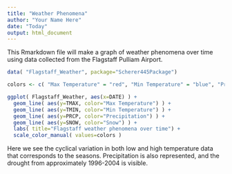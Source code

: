 ---
title: "Weather Phenomena"
author: "Your Name Here"
date: "Today"
output: html_document
---

This Rmarkdown file will make a graph of weather phenomena over time using data collected from the Flagstaff Pulliam Airport.

```{r}
data( "Flagstaff_Weather", package="Scherer445Package")

colors <- c( "Max Temperature" = "red", "Min Temperature" = "blue", "Precipitation" = "green", "Snow" = "yellow" )

ggplot( Flagstaff_Weather, aes(x=DATE) ) +
  geom_line( aes(y=TMAX, color="Max Temperature") ) +
  geom_line( aes(y=TMIN, color="Min Temperature") ) +
  geom_line( aes(y=PRCP, color="Precipitation") ) +
  geom_line( aes(y=SNOW, color="Snow") ) +
  labs( title="Flagstaff weather phenomena over time") +
  scale_color_manual( values=colors )
```

Here we see the cyclical variation in both low and high temperature data that corresponds to the seasons. Precipitation is also represented, and the drought from approximately 1996-2004 is visible.
